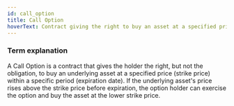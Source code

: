 ```yaml
---
id: call_option
title: Call Option
hoverText: Contract giving the right to buy an asset at a specified price
---
```


### Term explanation

A Call Option is a contract that gives the holder the right, but not the obligation, to buy an underlying asset at a specified price (strike price) within a specific period (expiration date). If the underlying asset's price rises above the strike price before expiration, the option holder can exercise the option and buy the asset at the lower strike price.
